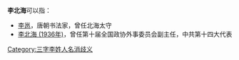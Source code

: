 '''李北海'''可以指：
* [[李邕|李邕]]，唐朝书法家，曾任北海太守
* [[李北海_(1936年)|李北海 (1936年)]]，曾任第十届全国政协外事委员会副主任，中共第十四大代表

{{disambig}}

[[Category:三字李姓人名消歧义|Category:三字李姓人名消歧义]]